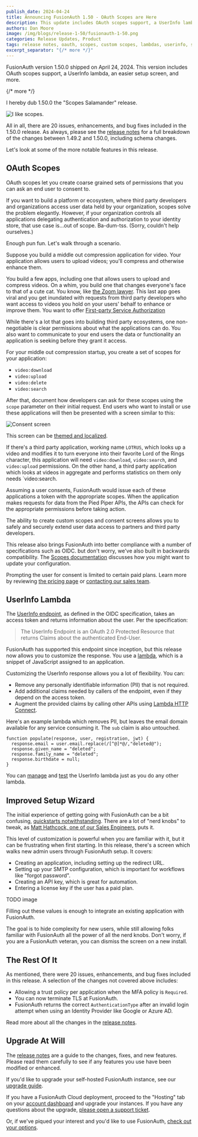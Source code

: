 ```yaml
---
publish_date: 2024-04-24
title: Announcing FusionAuth 1.50 - OAuth Scopes are Here
description: This update includes OAuth scopes support, a UserInfo lambda, and an easier setup screen.
authors: Dan Moore
image: /img/blogs/release-1-50/fusionauth-1-50.png
categories: Release Updates, Product
tags: release notes, oauth, scopes, custom scopes, lambdas, userinfo, setup wizard
excerpt_separator: "{/* more */}"
---
```

FusionAuth version 1.50.0 shipped on April 24, 2024. This version includes OAuth scopes support, a UserInfo lambda, an easier setup screen, and more.

{/* more */}

I hereby dub 1.50.0 the "Scopes Salamander" release.

![I like scopes.](/img/blogs/release-1-50/salamander.png)

All in all, there are 20 issues, enhancements, and bug fixes included in the 1.50.0 release. As always, please see the [release notes](/docs/release-notes/#version-1-50-0) for a full breakdown of the changes between 1.49.2 and 1.50.0, including schema changes.

Let's look at some of the more notable features in this release.

## OAuth Scopes

OAuth scopes let you create coarse grained sets of permissions that you can ask an end user to consent to. 

If you want to build a platform or ecosystem, where third party developers and organizations access user data held by your organization, scopes solve the problem elegantly. However, if your organization controls all applications delegating authentication and authorization to your identity store, that use case is...out of scope. Ba-dum-tss. (Sorry, couldn't help ourselves.)

Enough pun fun. Let's walk through a scenario.

Suppose you build a middle out compression application for video. Your application allows users to upload videos; you'll compress and otherwise enhance them.

You build a few apps, including one that allows users to upload and compress videos. On a whim, you build one that changes everyone's face to that of a cute cat. You know, like [the Zoom lawyer](https://www.youtube.com/watch?v=TDNP-SWgn2w). This last app goes viral and you get inundated with requests from third party developers who want access to videos you hold on your users' behalf to enhance or improve them. You want to offer [First-party Service Authorization](/docs/lifecycle/authenticate-users/oauth/modes#first-party-service-authorization)

While there's a lot that goes into building third party ecosystems, one non-negotiable is clear permissions about what the applications can do. You also want to communicate to your end users the data or functionality an application is seeking before they grant it access.

For your middle out compression startup, you create a set of scopes for your application:

* `video:download`
* `video:upload`
* `video:delete`
* `video:search`

After that, document how developers can ask for these scopes using the `scope` parameter on their initial request. End users who want to install or use these applications will then be presented with a screen similar to this:

![Consent screen](/img/blogs/release-1-50/consent-example.png)

This screen can be [themed and localized](/docs/customize/look-and-feel/localization).

If there's a third party application, working name `LOTRUS`, which looks up a video and modifies it to turn everyone into their favorite Lord of the Rings character, this application will need `video:download`, `video:search`, and `video:upload` permissions. On the other hand, a third party application which looks at videos in aggregate and performs statistics on them only needs `video:search.

Assuming a user consents, FusionAuth would issue each of these applications a token with the appropriate scopes. When the application makes requests for data from the Pied Piper APIs, the APIs can check for the appropriate permissions before taking action.

The ability to create custom scopes and consent screens allows you to safely and securely extend user data access to partners and third party developers.

This release also brings FusionAuth into better compliance with a number of specifications such as OIDC. but don't worry, we've also built in backwards compatibility. The [Scopes documentation](/docs/lifecycle/authenticate-users/oauth/scopes) discusses how you might want to update your configuration.

Prompting the user for consent is limited to certain paid plans. Learn more by reviewing [the pricing page](/pricing) or [contacting our sales team](/contact).

## UserInfo Lambda

The [UserInfo endpoint](/docs/lifecycle/authenticate-users/oauth/endpoints#userinfo), as defined in the OIDC specification, takes an access token and returns information about the user. Per the specification:

> The UserInfo Endpoint is an OAuth 2.0 Protected Resource that returns Claims about the authenticated End-User.

FusionAuth has supported this endpoint since inception, but this release now allows you to customize the response. You use a [lambda](/docs/extend/code/lambdas), which is a snippet of JavaScript assigned to an application.

Customizing the UserInfo response allows you a lot of flexibility. You can:

* Remove any personally identifiable information (PII) that is not required.
* Add additional claims needed by callers of the endpoint, even if they depend on the access token.
* Augment the provided claims by calling other APIs using [Lambda HTTP Connect](/docs/extend/code/lambdas/#using-lambda-http-connect).

Here's an example lambda which removes PII, but leaves the email domain available for any service consuming it. The `sub` claim is also untouched.

```
function populate(response, user, registration, jwt) {
  response.email = user.email.replace(/[^@]*@/,"deleted@");
  response.given_name = "deleted";
  response.family_name = "deleted";
  response.birthdate = null;
}
```

You can [manage](/docs/extend/code/lambdas/#managing-lambdas) and [test](/docs/extend/code/lambdas/testing) the UserInfo lambda just as you do any other lambda.

## Improved Setup Wizard

The initial experience of getting going with FusionAuth can be a bit confusing, [quickstarts notwithstanding](/docs/quickstarts/). There are a lot of "nerd knobs" to tweak, as [Matt Hathcock, one of our Sales Engineers](/blog/sales-engineering), puts it.

This level of customization is powerful when you are familiar with it, but it can be frustrating when first starting. In this release, there's a screen which walks new admin users through FusionAuth setup. It covers:

* Creating an application, including setting up the redirect URL.
* Setting up your SMTP configuration, which is important for workflows like "forgot password".
* Creating an API key, which is great for automation.
* Entering a license key if the user has a paid plan.

TODO image

Filling out these values is enough to integrate an existing application with FusionAuth. 

The goal is to hide complexity for new users, while still allowing folks familiar with FusionAuth all the power of all the nerd knobs. Don't worry, if you are a FusionAuth veteran, you can dismiss the screen on a new install.

## The Rest Of It

As mentioned, there were 20 issues, enhancements, and bug fixes included in this release. A selection of the changes not covered above includes:

* Allowing a trust policy per application when the MFA policy is `Required`.
* You can now terminate TLS at FusionAuth.
* FusionAuth returns the correct `AuthenticationType` after an invalid login attempt when using an Identity Provider like Google or Azure AD.

Read more about all the changes in the [release notes](/docs/release-notes/#version-1-50-0).

## Upgrade At Will

The [release notes](/docs/release-notes/#version-1-50-0) are a guide to the changes, fixes, and new features. Please read them carefully to see if any features you use have been modified or enhanced.

If you'd like to upgrade your self-hosted FusionAuth instance, see our [upgrade guide](/docs/operate/deploy/upgrade). 

If you have a FusionAuth Cloud deployment, proceed to the "Hosting" tab on your <a href="https://account.fusionauth.io/account/deployment/" target="_blank">account dashboard</a> and upgrade your instances. If you have any questions about the upgrade, <a href="https://account.fusionauth.io/account/support/" target="_blank">please open a support ticket</a>.

Or, if we've piqued your interest and you'd like to use FusionAuth, [check out your options](/pricing).
